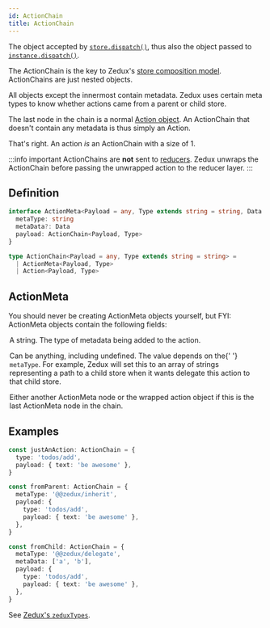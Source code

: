 ```yaml
---
id: ActionChain
title: ActionChain
---
```



The object accepted by [`store.dispatch()`](../classes/Store#dispatch), thus also the object passed to [`instance.dispatch()`](../classes/AtomInstance#dispatch).

The ActionChain is the key to Zedux's [store composition model](../../advanced/store-composition). ActionChains are just nested objects.

All objects except the innermost contain metadata. Zedux uses certain meta types to know whether actions came from a parent or child store.

The last node in the chain is a normal [Action object](Action). An ActionChain that doesn't contain any metadata is thus simply an Action.

That's right. An action _is_ an ActionChain with a size of 1.

:::info important
ActionChains are **not** sent to [reducers](Reducer). Zedux unwraps the ActionChain before passing the unwrapped action to the reducer layer.
:::

## Definition

```ts
interface ActionMeta<Payload = any, Type extends string = string, Data = any> {
  metaType: string
  metaData?: Data
  payload: ActionChain<Payload, Type>
}

type ActionChain<Payload = any, Type extends string = string> =
  | ActionMeta<Payload, Type>
  | Action<Payload, Type>
```

## ActionMeta

You should never be creating ActionMeta objects yourself, but FYI: ActionMeta objects contain the following fields:

<Legend>
  <Item name="metaType">
    <p>A string. The type of metadata being added to the action.</p>
  </Item>
  <Item name="metaData">
    <p>
      Can be anything, including undefined. The value depends on the{' '}
      <code>metaType</code>. For example, Zedux will set this to an array of
      strings representing a path to a child store when it wants delegate this
      action to that child store.
    </p>
  </Item>
  <Item name="payload">
    <p>
      Either another ActionMeta node or the wrapped action object if this is the
      last ActionMeta node in the chain.
    </p>
  </Item>
</Legend>

## Examples

```ts
const justAnAction: ActionChain = {
  type: 'todos/add',
  payload: { text: 'be awesome' },
}

const fromParent: ActionChain = {
  metaType: '@@zedux/inherit',
  payload: {
    type: 'todos/add',
    payload: { text: 'be awesome' },
  },
}

const fromChild: ActionChain = {
  metaType: '@@zedux/delegate',
  metaData: ['a', 'b'],
  payload: {
    type: 'todos/add',
    payload: { text: 'be awesome' },
  },
}
```

See [Zedux's `zeduxTypes`](../utils/zeduxTypes).
